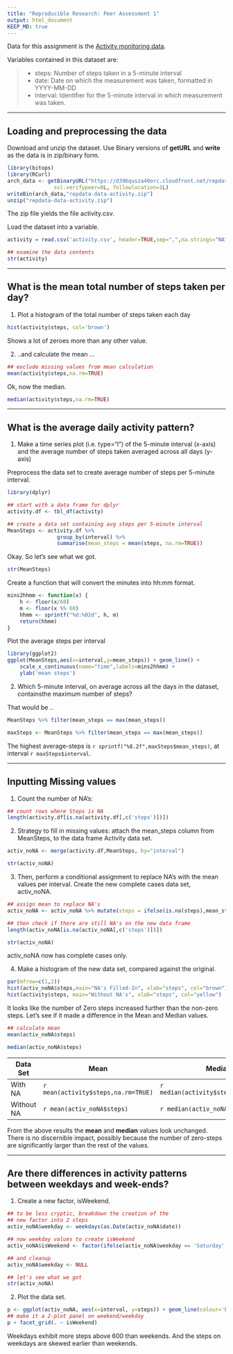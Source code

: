 ```yaml
---
title: "Reproducible Research: Peer Assessment 1"
output: html_document
KEEP_MD: true
---
```


Data for this assignment is the [Activity monitoring data](https://d396qusza40orc.cloudfront.net/repdata%2Fdata%2Factivity.zip).  

Variables contained in this dataset are:  

> * steps: Number of steps taken in a 5-minute interval  
> * date: Date on which the measurement was taken, formatted in YYYY-MM-DD  
> * interval: Identifier for the 5-minute interval in which measurement was taken.  
   
****

## Loading and preprocessing the data

Download and unzip the dataset. Use Binary versions of **getURL** and **write** as the data is in zip/binary form.  

```r
library(bitops)
library(RCurl)
arch_data <- getBinaryURL("https://d396qusza40orc.cloudfront.net/repdata%2Fdata%2Factivity.zip", 
               ssl.verifypeer=0L, followlocation=1L)
writeBin(arch_data,"repdata-data-activity.zip")
unzip("repdata-data-activity.zip")
```


The zip file yields the file activity.csv.  

Load the dataset into a variable.

```r
activity = read.csv('activity.csv', header=TRUE,sep=",",na.strings="NA")

## examine the data contents 
str(activity)
```

****
## What is the mean total number of steps taken per day?

(1) Plot a histogram of the total number of steps taken each day  

```r
hist(activity$steps, col='brown')
```

Shows a lot of zeroes more than any other value.
  
  
  
(2) ..and calculate the mean ...
```r
## exclude missing values from mean calculation
mean(activity$steps,na.rm=TRUE)
```
  
  
Ok, now the median. 
```r
median(activity$steps,na.rm=TRUE)
```

****

## What is the average daily activity pattern?

(1) Make a time series plot (i.e. type="l") of the 5-minute interval (x-axis) and the average number of steps taken averaged across all days (y-axis)
  
  
Preprocess the data set to create average number of steps per 5-minute interval.

```r
library(dplyr)

## start with a data frame for dplyr
activity.df <- tbl_df(activity)

## create a data set containing avg steps per 5-minute interval
MeanSteps <- activity.df %>%
                group_by(interval) %>%
                summarise(mean_steps = mean(steps, na.rm=TRUE))
```
   
   
Okay. So let's see what we got.
```r
str(MeanSteps)

```

  
  
Create a function that will convert the minutes into hh:mm format.

```r
mins2hhmm <- function(x) {
    h <- floor(x/60)
    m <- floor(x %% 60)
    hhmm <- sprintf("%d:%02d", h, m)
    return(hhmm)
}
```

  
Plot the average steps per interval
```r
library(ggplot2)
ggplot(MeanSteps,aes(x=interval,y=mean_steps)) + geom_line() +
    scale_x_continuous(name="time",labels=mins2hhmm) +
    ylab('mean steps')
```




(2) Which 5-minute interval, on average across all the days in the dataset, containsthe maximum number of steps?

That would be ..
```r
MeanSteps %>% filter(mean_steps == max(mean_steps))

```
```r
maxSteps <- MeanSteps %>% filter(mean_steps == max(mean_steps))
```

The highest average-steps is `r sprintf("%8.2f",maxSteps$mean_steps)`, at interval `r maxSteps$interval`.


****

## Inputting Missing values

(1) Count the number of NA's:

```r
## count rows where Steps is NA
length(activity.df[is.na(activity.df[,c('steps')])])
```

(2) Strategy to fill in missing values: attach the mean_steps column from MeanSteps, to the data frame Activity data set. 

```r
activ_noNA <- merge(activity.df,MeanSteps, by="interval")

str(activ_noNA)
```

(3) Then, perform a conditional assignment to replace NA's with the mean values per interval. Create the new complete cases data set, activ_noNA.  

```r
## assign mean to replace NA's
activ_noNA <- activ_noNA %>% mutate(steps = ifelse(is.na(steps),mean_steps,steps))
```

```r
## then check if there are still NA's on the new data frame
length(activ_noNA[is.na(activ_noNA[,c('steps')])])

str(activ_noNA)
```

activ_noNA now has complete cases only.  


(4) Make a histogram of the new data set, compared against the original.

```r
par(mfrow=c(1,2))
hist(activ_noNA$steps,main="NA's Filled-In", xlab="steps", col="brown")
hist(activity$steps, main="Without NA's", xlab="steps", col="yellow")
```

It looks like the number of Zero steps increased further than the non-zero steps. Let's see if it made a difference in the Mean and Median values.

```r
## calculate mean
mean(activ_noNA$steps)
```
```r
median(activ_noNA$steps)
```

Data Set | Mean | Median
--------|---------|------------
With NA | `r mean(activity$steps,na.rm=TRUE)` | `r median(activity$steps,na.rm=TRUE)`
Without NA | `r mean(activ_noNA$steps)`  | `r median(activ_noNA$steps)`  

From the above results the **mean** and **median** values look unchanged. There is no discernible impact, possibly because the number of zero-steps are significantly larger than the rest of the values.

***

## Are there differences in activity patterns between weekdays and week-ends?

(1) Create a new factor, isWeekend.
```r
## to be less cryptic, breakdown the creation of the 
## new factor into 2 steps
activ_noNA$weekday <- weekdays(as.Date(activ_noNA$date))

## now weekday values to create isWeekend
activ_noNA$isWeekend <- factor(ifelse(activ_noNA$weekday == 'Saturday' | activ_noNA$weekday == 'Sunday','weekend', 'weekday'))

## and cleanup
activ_noNA$weekday <- NULL

## let's see what we got
str(activ_noNA)
```


(2) Plot the data set.
```r
p <- ggplot(activ_noNA, aes(x=interval, y=steps)) + geom_line(colour='brown')
## make it a 2-plot panel on weekend/weekday
p + facet_grid(. ~ isWeekend)
```

Weekdays exhibit more steps above 600 than weekends. And the steps on weekdays are skewed earlier than weekends.